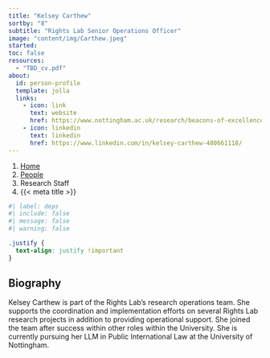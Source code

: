 ```yaml
---
title: "Kelsey Carthew"
sortby: "8"
subtitle: "Rights Lab Senior Operations Officer"
image: "content/img/Carthew.jpeg"
started:
toc: false
resources: 
  - "TBD_cv.pdf"
about:
  id: person-profile
  template: jolla
  links:
    - icon: link
      text: website
      href: https://www.nottingham.ac.uk/research/beacons-of-excellence/rights-lab/our-team/kelsey-carthew/index.aspx
    - icon: linkedin
      text: linkedin
      href: https://www.linkedin.com/in/kelsey-carthew-480661118/
---
```


```{=html}
<nav aria-label="breadcrumb">
  <ol class="breadcrumb">
    <li class="breadcrumb-item"><a href="../../index.html">Home</a></li>
    <li class="breadcrumb-item"><a href="../../people.html">People</a></li>
    <li class="breadcrumb-item active">Research Staff</li>
    <li class="breadcrumb-item active" aria-current="page">{{< meta title >}}</li>
  </ol>
</nav>
```

:::{#person-profile}
:::

```r
#| label: deps
#| include: false
#| message: false
#| warning: false

```

```css
.justify {
  text-align: justify !important
}
```

::: {.justify}

## Biography

Kelsey Carthew is part of the Rights Lab’s research operations team. She supports the coordination and implementation efforts on several Rights Lab research projects in addition to providing operational support. She joined the team after success within other roles within the University. She is currently pursuing her LLM in Public International Law at the University of Nottingham.

:::

